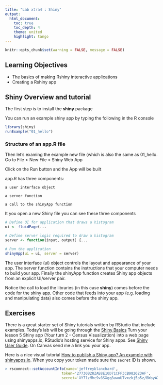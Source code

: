 ```yaml
---
title: "Lab xtra4 : Shiny"
output:
  html_document:
    toc: true
    toc_depth: 4
    theme: united
    highlight: tango
---
```


```r
knitr::opts_chunk$set(warning = FALSE, message = FALSE) 
```

## Learning Objectives

* The basics of making Rshiny interactive applications
* Creating a Rshiny app 

## Shiny Overview and tutorial

The first step is to install the __shiny__ package

You can run an example shiny app by typing the following in the R console

```r
library(shiny)
runExample("01_hello")
```


### Structure of an app.R file

Then let's examing the example new file (which is also the same as 01_hello. Go to File > New File > Shiny Web App

Click on the Run button and the App will be built

app.R has three components:

    a user interface object

    a server function

    a call to the shinyApp function

It you open a new Shiny file you can see these three components

```r
# Define UI for application that draws a histogram
ui <- fluidPage(...

# Define server logic required to draw a histogram
server <- function(input, output) {...

# Run the application 
shinyApp(ui = ui, server = server)
```

The user interface (ui) object controls the layout and appearance of your app. The server function contains the instructions that your computer needs to build your app. Finally the shinyApp function creates Shiny app objects from an explicit UI/server pair.

Notice the call to load the libraries (in this case __shiny__) comes before the code for the shiny app. Other code that feeds into your app (e.g. loading and manipulating data) also comes before the shiny app.

## Exercises

There is a great starter set of Shiny tutorials written by RStudio that include examples. Today's lab will be going through the [Shiny Basics](https://shiny.posit.co/r/getstarted/shiny-basics/lesson1/index.html) Turn your lesson 5 Shiny app (Your turn 2 - Census Visualization) into a web page using shinyapps.io, RStudio’s hosting service for Shiny apps.  See [Shiny User Guide](https://docs.posit.co/shinyapps.io/getting-started.html#working-with-shiny-for-rI). On Canvas send me a link you your app.  

Here is a nice visual tutorial [How to publish a Shiny app? An example with shinyapps.io]( https://statsandr.com/blog/how-to-publish-shiny-app-example-with-shinyapps-io/).  When you copy your token made sure the `secret` ID is shown.

```r
> rsconnect::setAccountInfo(name='jeffreyblanchard',
                          token='27730B28ZAB8E10D71CFF3CB982623AF',
                          secret='XY7lzMhc9v8SXgq8awuUTvxzkj5p5z/BWoyA26Fbx')
```

